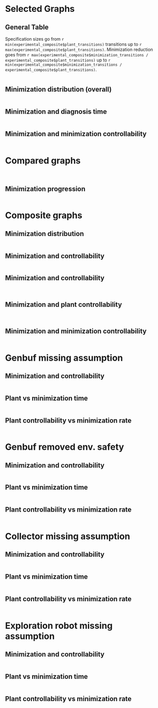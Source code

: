```yaml
---
title: "Behavior Minimization"
author: "Mariano Cerrutti"
date: "5/26/2020"
output:
  html_document:
    df_print: paged
  pdf_document: default
---
```


```r
knitr::opts_chunk$set(echo = FALSE,
                      results= "asis")
#install.packages("dplyr")
#install.packages("magrittr")
#install.packages("ggplot2")
#install.packages("jsonlite")
library(dplyr)
library(magrittr)
library(ggplot2)
library(jsonlite)
library(gridExtra)
library(grid)
library(lattice)
library(knitr)
library(scales)
suppressMessages(library(dplyr))
suppressMessages(library(ggplot2))
experimental_composite <- read.csv(file='/home/mariano/code/henos-automata/doc/experimental_setting/tmp_results/general_data_composite.csv')
genbuf_missing <- subset(experimental_composite, grepl("automaton_missing_assumption", name, fixed=TRUE))
genbuf_removed <- subset(experimental_composite, grepl("automaton_removed_env_safety", name, fixed=TRUE))
collector_missing <- subset(experimental_composite, grepl("v1_missing_assumption", name, fixed=TRUE))
robot_samples <- subset(experimental_composite, grepl("robot", name, fixed=TRUE))

```
<style type="text/css">
.twoC {width: 100%}
.clearer {clear: both}
.twoC .table {max-width: 50%; float: right}
.twoC img {max-width: 50%; float: left}
table {
  margin: auto;
  border-top: 1px solid #666;
  border-bottom: 1px solid #666;
}
table thead th { border-bottom: 1px solid #ddd; }
th, td { padding: 5px; }
thead, tfoot, tr:nth-child(even) { background: #eee; }
pre{display:none;}
</style>

# Selected Graphs

## General Table

Specification sizes go from `r min(experimental_composite$plant_transitions)` transitions up to `r max(experimental_composite$plant_transitions)`.
Minimization reduction goes from `r max(experimental_composite$minimization_transitions / experimental_composite$plant_transitions)` up to `r min(experimental_composite$minimization_transitions / experimental_composite$plant_transitions)`.

```r
times_table <- experimental_composite[c(1,7)]
times_table$liveness_count <- experimental_composite$guarantees_count + experimental_composite$assumptions_count
times_table$plant_transitions <- experimental_composite$plant_transitions
times_table$minimization_transitions <- experimental_composite$minimization_transitions
times_table$reduction <- experimental_composite$minimization_transitions / experimental_composite$plant_transitions
times_table$steps <- experimental_composite$diagnosis_steps
times_table <- times_table %>%
  group_by(name) %>%
  summarize(diag <- mean(diagnosis_time), liveness <- max(liveness_count), plant_trans <- max(plant_transitions),
            min_trans <- max(minimization_transitions), red <- mean(reduction), steps <- max(steps))
kable(times_table, caption = "Times table", col.names=c("Specification","Diagnosis(s)","Liveness fluents", "Plant transitions", "Min. transitions","Minimization pct.(%)","Min. steps"))
```

## Minimization distribution (overall)

```r
experimental_composite$m_coeff = experimental_composite$minimization_transitions / experimental_composite$plant_transitions
experimental_composite$relative_time = experimental_composite$diagnosis_time / experimental_composite$plant_transitions
experimental_composite$relative_time_liveness = experimental_composite$diagnosis_time / (experimental_composite$plant_transitions + experimental_composite$assumptions_count + experimental_composite$guarantees_count)
ggplot(experimental_composite, aes(x=m_coeff)) + 
  labs(title="Minimization distribution", subtitle="Overall") +
  xlab("Minimization rate") +
  ylab("Count") + 
    geom_histogram(color="black",fill="white")
```


## Minimization and diagnosis time
```r
#sive vs diagnosis time
ggplot(experimental_composite, aes(x=plant_transitions, y=diagnosis_time)) +
	labs(title="Size vs diagnosis time") +
	xlab(expression(paste("|",Delta["E"],"|"))) +
	ylab("Diagnosis time (s)") +
	scale_y_log10() +
	scale_x_log10() +	
	geom_point(color='red') +	
	geom_smooth(method='lm')
```

## Minimization and minimization controllability

```r
#plant controllability vs minimization amount
c_coeff = experimental_composite$minimization_controllable_transitions / experimental_composite$plant_transitions	
m_coeff = experimental_composite$minimization_transitions / experimental_composite$plant_transitions	
ggplot(experimental_composite, aes(x=c_coeff, y=m_coeff)) +
	labs(title="Minimization controllability vs minimization amount") +
	xlab("Minimization controllability") +
	ylab("Reduction") +
	scale_y_log10() +
	scale_x_log10() +	
	geom_point(color='red') +
	geom_smooth(method='lm')	
```

# Compared graphs

```r
#rows, cols
sizediag_g_ass <- ggplot(genbuf_missing, aes(x=plant_transitions, y=diagnosis_time)) +
	labs(title="Genbuf.ass.") +
	xlab(expression(paste("|",Delta["E"],"|"))) +
	ylab("Diagnosis time (s)") +
	scale_y_log10() +
	scale_x_log10() +	
	geom_point(color='red') +	
	geom_smooth(method='lm')
sizediag_safety <- ggplot(genbuf_removed, aes(x=plant_transitions, y=diagnosis_time)) +
	labs(title="Genbuf.safety") +
	xlab(expression(paste("|",Delta["E"],"|"))) +
	ylab("Diagnosis time (s)") +
	scale_y_log10() +
	scale_x_log10() +	
	geom_point(color='red') +	
	geom_smooth(method='lm')
sizediag_collector <- ggplot(collector_missing, aes(x=plant_transitions, y=diagnosis_time)) +
	labs(title="Collector") +
	xlab(expression(paste("|",Delta["E"],"|"))) +
	ylab("Diagnosis time (s)") +
	scale_y_log10() +
	scale_x_log10() +	
	geom_point(color='red') +	
	geom_smooth(method='lm')	
sizediag_exploration <- ggplot(robot_samples, aes(x=plant_transitions, y=diagnosis_time)) +
	labs(title="Robot") +
	xlab(expression(paste("|",Delta["E"],"|"))) +
	ylab("Diagnosis time (s)") +
	scale_y_log10() +
	scale_x_log10() +	
	geom_point(color='red') +	
	geom_smooth(method='lm')
plantminsize_g_ass <- ggplot(genbuf_missing, aes(x=plant_transitions, y=minimization_transitions)) +
	labs(title="Genbuf.ass.") +
	xlab(expression(paste("|",Delta[E],"|"))) +
	ylab(expression(paste("|",Delta[paste("E","'")],"|"))) +
	scale_y_log10() +
	scale_x_log10() +	
	geom_point(color='red') +	
	geom_smooth(method='lm')	
plantminsize_safety <- ggplot(genbuf_removed, aes(x=plant_transitions, y=minimization_transitions)) +
	labs(title="Genbuf.safety") +
	xlab(expression(paste("|",Delta[E],"|"))) +
	ylab(expression(paste("|",Delta[paste("E","'")],"|"))) +
	scale_y_log10() +
	scale_x_log10() +	
	geom_point(color='red') +	
	geom_smooth(method='lm')		
plantminsize_collector <- ggplot(collector_missing, aes(x=plant_transitions, y=minimization_transitions)) +
	labs(title="Collector") +
	xlab(expression(paste("|",Delta[E],"|"))) +
	ylab(expression(paste("|",Delta[paste("E","'")],"|"))) +
	scale_y_log10() +
	scale_x_log10() +	
	geom_point(color='red') 
#+	geom_smooth(method='lm')	
plantminsize_exploration <- ggplot(robot_samples, aes(x=plant_transitions, y=minimization_transitions)) +
	labs(title="Robot") +
	xlab(expression(paste("|",Delta[E],"|"))) +
	ylab(expression(paste("|",Delta[paste("E","'")],"|"))) +
	scale_y_log10() +
	scale_x_log10() +	
	geom_point(color='red') +	
	geom_smooth(method='lm')	
c_coeff_ga = genbuf_missing$plant_controllable_transitions / genbuf_missing$plant_transitions	
m_coeff_ga = genbuf_missing$minimization_transitions / genbuf_missing$plant_transitions	
control_g_ass <- ggplot(genbuf_missing, aes(x=c_coeff_ga, y=m_coeff_ga)) +
	labs(title="Genbuf.ass") +
	xlab("Controllability") +
	ylab("Reduction") +
	scale_y_log10() +
	scale_x_log10() +	
	geom_point(color='red') +
	geom_smooth(method='lm')	
c_coeff_gs = genbuf_removed$plant_controllable_transitions / genbuf_removed$plant_transitions	
m_coeff_gs = genbuf_removed$minimization_transitions / genbuf_removed$plant_transitions	
control_safety <- ggplot(genbuf_removed, aes(x=c_coeff_gs, y=m_coeff_gs)) +
	labs(title="Genbuf.safety") +
	xlab("Controllability") +
	ylab("Reduction") +
	scale_y_log10() +
	scale_x_log10() +	
	geom_point(color='red') +
	geom_smooth(method='lm')
c_coeff_c = collector_missing$plant_controllable_transitions / collector_missing$plant_transitions	
m_coeff_c = collector_missing$minimization_transitions / collector_missing$plant_transitions	
control_collector <- ggplot(collector_missing, aes(x=c_coeff_c, y=m_coeff_c)) +
	labs(title="Collector") +
	xlab("Controllability") +
	ylab("Reduction") +
	scale_y_log10() +
	scale_x_log10() +	
	geom_point(color='red') 
# +	geom_smooth(method='lm')
c_coeff_r = robot_samples$plant_controllable_transitions / robot_samples$plant_transitions	
m_coeff_r = robot_samples$minimization_transitions / robot_samples$plant_transitions	
control_robot <- ggplot(robot_samples, aes(x=c_coeff_r, y=m_coeff_r)) +
	labs(title="Robot") +
	xlab("Controllability") +
	ylab("Reduction") +
	scale_y_log10() +
	scale_x_log10() +	
	geom_point(color='red') +
	geom_smooth(method='lm')	
m_c_coeff_ga = genbuf_missing$minimization_controllable_transitions / genbuf_missing$plant_transitions	
m_m_coeff_ga = genbuf_missing$minimization_transitions / genbuf_missing$plant_transitions	
m_control_g_ass <- ggplot(genbuf_missing, aes(x=m_c_coeff_ga, y=m_m_coeff_ga)) +
	labs(title="Genbuf.ass") +
	xlab("Min. Cont.") +
	ylab("Reduction") +
	scale_y_log10() +
	scale_x_log10() +	
	geom_point(color='red') +
	geom_smooth(method='lm')	
m_c_coeff_gs = genbuf_removed$minimization_controllable_transitions / genbuf_removed$plant_transitions	
m_m_coeff_gs = genbuf_removed$minimization_transitions / genbuf_removed$plant_transitions	
m_control_safety <- ggplot(genbuf_removed, aes(x=m_c_coeff_gs, y=m_m_coeff_gs)) +
	labs(title="Genbuf.safety") +
	xlab("Min. Cont.") +
	ylab("Reduction") +
	scale_y_log10() +
	scale_x_log10() +	
	geom_point(color='red') +
	geom_smooth(method='lm')
m_c_coeff_c = collector_missing$minimization_controllable_transitions / collector_missing$plant_transitions	
m_m_coeff_c = collector_missing$minimization_transitions / collector_missing$plant_transitions	
m_control_collector <- ggplot(collector_missing, aes(x=m_c_coeff_c, y=m_m_coeff_c)) +
	labs(title="Collector") +
	xlab("Min. Cont.") +
	ylab("Reduction") +
	scale_y_log10() +
	scale_x_log10() +	
	geom_point(color='red') +
  geom_smooth(method='lm')
m_c_coeff_r = robot_samples$minimization_controllable_transitions / robot_samples$plant_transitions	
m_m_coeff_r = robot_samples$minimization_transitions / robot_samples$plant_transitions	
m_control_robot <- ggplot(robot_samples, aes(x=m_c_coeff_r, y=m_m_coeff_r)) +
	labs(title="Robot") +
	xlab("Min. Cont.") +
	ylab("Reduction") +
	scale_y_log10() +
	scale_x_log10() +	
	geom_point(color='red') +
	geom_smooth(method='lm')	
```

```r
grid.arrange(sizediag_g_ass, sizediag_safety, sizediag_collector, sizediag_exploration, plantminsize_g_ass, plantminsize_safety, plantminsize_collector, plantminsize_exploration, control_g_ass, control_safety, control_collector, control_robot, m_control_g_ass, m_control_safety, m_control_collector, m_control_robot, ncol=4)
```

## Minimization progression
<div class="twoC">
```r
steps_path = "/home/mariano/code/henos-automata/doc/experimental_setting/tmp_results/steps/"
steps_files = list.files(path=steps_path, pattern="*.csv")
#for (i in 1:length(steps_files)) steps_df[i] <- read.csv(steps_files[i])

effective_plots <- 0
for (i in 1:length(steps_files)){
  df <- read.csv(file=paste(steps_path, steps_files[i], sep=''))
  if(length(df$step) < 2){
    next
  }
  effective_plots <- effective_plots + 1
}
#layout(matrix(1:effective_plots*2,nc=2, nr= effective_plots,byr=T))
for (i in 1:length(steps_files)){
  df <- read.csv(file=paste(steps_path, steps_files[i], sep=''))
  if(length(df$step) < 2){
    next
  }
  time_plot <- ggplot(df, aes(x=step, y=time, group=i)) +
  geom_line(linetype="dashed", color="blue", size=1.2)+
  geom_point(color="red", size=3) + 
  labs(title=steps_files[i]) +
	xlab("Steps") +
	ylab("Time (s)") 
  print(time_plot)
  size_plot <- ggplot(df, aes(x=step, y=size, group=i)) +
  geom_line(linetype="dashed", color="blue", size=1.2)+
  geom_point(color="red", size=3) + 
  labs(title=steps_files[i]) +
	xlab("Steps") +
	ylab(expression(paste("|",Delta[paste("E","'")],"|")))
  print(size_plot)  
}


```
</div>
<div class="clearer"></div>


# Composite graphs

## Minimization distribution

```r
experimental_composite$m_coeff = experimental_composite$minimization_transitions / experimental_composite$plant_transitions
experimental_composite$relative_time = experimental_composite$diagnosis_time / experimental_composite$plant_transitions
experimental_composite$relative_time_liveness = experimental_composite$diagnosis_time / (experimental_composite$plant_transitions + experimental_composite$assumptions_count + experimental_composite$guarantees_count)
ggplot(experimental_composite, aes(x=m_coeff)) + 
  labs(title="Minimization distribution", subtitle="Overall") +
  xlab("Minimization rate") +
  ylab("Count") + 
    geom_histogram(color="black",fill="white")
ggplot(experimental_composite, aes(x=relative_time)) + 
  labs(title=expression(paste("Min. time / |",Delta["E"],"|")), subtitle="Overall") +
  xlab("Minimization rate") +
  ylab("Count") + 
    geom_histogram(color="black",fill="white")
ggplot(experimental_composite, aes(x=relative_time_liveness)) + 
  labs(title=expression(paste("Min. time / (|",Delta["E"],"|* liveness)")), subtitle="Overall") +
  xlab("Minimization rate") +
  ylab("Count") + 
    geom_histogram(color="black",fill="white")
genbuf_missing$m_coeff = genbuf_missing$minimization_transitions / genbuf_missing$plant_transitions
genbuf_missing$relative_time = genbuf_missing$diagnosis_time / genbuf_missing$plant_transitions
genbuf_missing$relative_time_liveness = genbuf_missing$diagnosis_time / (genbuf_missing$plant_transitions + genbuf_missing$assumptions_count + genbuf_missing$guarantees_count)
hist_g_ass <- ggplot(genbuf_missing, aes(x=m_coeff)) + 
  labs(title="Minimization distribution", subtitle="Genbuf miss. ass.") +
  xlab("Minimization rate") +
  ylab("Count") + 
    geom_histogram(color="black",fill="white")
hist_g_ass_rel <- ggplot(genbuf_missing, aes(x=relative_time)) + 
  labs(title=expression(paste("Min. time / |",Delta["E"],"|")), subtitle="Genbuf miss. ass.") +
  xlab("Minimization rate") +
  ylab("Count") + 
    geom_histogram(color="black",fill="white")
hist_g_ass_rel_liv <- ggplot(genbuf_missing, aes(x=relative_time_liveness)) + 
  labs(title=expression(paste("Min. time / (|",Delta["E"],"|* liveness)")), subtitle="Genbuf miss. ass.") +
  xlab("Minimization rate") +
  ylab("Count") + 
    geom_histogram(color="black",fill="white")
genbuf_removed$m_coeff = genbuf_removed$minimization_transitions / genbuf_removed$plant_transitions
genbuf_removed$relative_time = genbuf_removed$diagnosis_time / genbuf_removed$plant_transitions
genbuf_removed$relative_time_liveness = genbuf_removed$diagnosis_time / (genbuf_removed$plant_transitions + genbuf_removed$assumptions_count + genbuf_removed$guarantees_count)
hist_g_safety <- ggplot(genbuf_removed, aes(x=m_coeff)) + 
  labs(title="Minimization distribution", subtitle="Genbuf removed env. safety") +
  xlab("Minimization rate") +
  ylab("Count") + 
    geom_histogram(color="black",fill="white")
hist_g_safety_rel <- ggplot(genbuf_removed, aes(x=relative_time)) + 
  labs(title=expression(paste("Min. time / |",Delta["E"],"|")), subtitle="Genbuf removed env. safety") +
  xlab("Minimization rate") +
  ylab("Count") + 
    geom_histogram(color="black",fill="white")
hist_g_safety_rel_liv<- ggplot(genbuf_removed, aes(x=relative_time_liveness)) + 
  labs(title=expression(paste("Min. time / (|",Delta["E"],"|* liveness)")), subtitle="Genbuf removed env. safety") +
  xlab("Minimization rate") +
  ylab("Count") + 
    geom_histogram(color="black",fill="white")
collector_missing$m_coeff = collector_missing$minimization_transitions / collector_missing$plant_transitions
collector_missing$relative_time = collector_missing$diagnosis_time / collector_missing$plant_transitions
collector_missing$relative_time_liveness = collector_missing$diagnosis_time / (collector_missing$plant_transitions + collector_missing$assumptions_count + collector_missing$guarantees_count)
hist_collector <- ggplot(collector_missing, aes(x=m_coeff)) + 
  labs(title="Minimization distribution", subtitle="Collector") +
  xlab("Minimization rate") +
  ylab("Count") + 
    geom_histogram(color="black",fill="white")
hist_collector_rel <- ggplot(collector_missing, aes(x=relative_time)) + 
  labs(title=expression(paste("Min. time / |",Delta["E"],"|")), subtitle="Collector") +
  xlab("Minimization rate") +
  ylab("Count") + 
    geom_histogram(color="black",fill="white")
hist_collector_rel_liv <- ggplot(collector_missing, aes(x=relative_time_liveness)) + 
  labs(title=expression(paste("Min. time / (|",Delta["E"],"|* liveness)")), subtitle="Collector") +
  xlab("Minimization rate") +
  ylab("Count") + 
    geom_histogram(color="black",fill="white")
robot_samples$m_coeff = robot_samples$minimization_transitions / robot_samples$plant_transitions
robot_samples$relative_time = robot_samples$diagnosis_time / robot_samples$plant_transitions
robot_samples$relative_time_liveness = robot_samples$diagnosis_time / (robot_samples$plant_transitions + robot_samples$assumptions_count + robot_samples$guarantees_count)
hist_robot <- ggplot(robot_samples, aes(x=m_coeff)) + 
  labs(title="Minimization distribution", subtitle="Robot Explorer") +
  xlab("Minimization rate") +
  ylab("Count") + 
    geom_histogram(color="black",fill="white")
hist_robot_rel <- ggplot(robot_samples, aes(x=relative_time)) + 
  labs(title=expression(paste("Min. time / |",Delta["E"],"|")), subtitle="Robot Explorer") +
  xlab("Minimization rate") +
  ylab("Count") + 
    geom_histogram(color="black",fill="white")
hist_robot_rel_liv <- ggplot(robot_samples, aes(x=relative_time_liveness)) + 
  labs(title=expression(paste("Min. time / (|",Delta["E"],"|* liveness)")), subtitle="Robot Explorer") +
  xlab("Minimization rate") +
  ylab("Count") + 
    geom_histogram(color="black",fill="white")

grid.arrange(hist_g_ass, hist_g_safety, hist_collector, hist_robot, ncol=2)

grid.arrange(hist_g_ass_rel, hist_g_safety_rel, hist_collector_rel, hist_robot_rel, ncol=2)

grid.arrange(hist_g_ass_rel_liv, hist_g_safety_rel_liv, hist_collector_rel_liv, hist_robot_rel_liv, ncol=2)
```

## Minimization and controllability
```r
#sive vs diagnosis time
ggplot(experimental_composite, aes(x=plant_transitions, y=diagnosis_time)) +
	labs(title="Size vs diagnosis time") +
	xlab(expression(paste("|",Delta["E"],"|"))) +
	ylab("Diagnosis time (s)") +
	scale_y_log10() +
	scale_x_log10() +	
	geom_point(color='red') +	
	geom_smooth(method='lm')
```
## Minimization and controllability
```r
#plant size vs minimization time	
ggplot(experimental_composite, aes(x=plant_transitions, y=minimization_transitions)) +
	labs(title="Plant size vs minimization size") +
	xlab(expression(paste("|",Delta[E],"|"))) +
	ylab(expression(paste("|",Delta[paste("E","'")],"|"))) +
	scale_y_log10() +
	scale_x_log10() +	
	geom_point(color='red') 
```

```r
#plant size vs minimization time w labels
hidden <- ggplot(experimental_composite, aes(x=plant_transitions, y=minimization_transitions, label=name)) +
	labs(title="Plant size vs minimization size") +
	xlab(expression(paste("|",Delta[E],"|"))) +
	ylab(expression(paste("|",Delta[paste("E","'")],"|"))) +
	scale_y_log10() +
	scale_x_log10() +	
	geom_point(color='red') +	
	geom_text(aes(label=as.character(name)),hjust=0,vjust=0) +
	geom_smooth(method='lm')
```
## Minimization and plant controllability
```r
#plant controllability vs minimization amount
c_coeff = experimental_composite$plant_controllable_transitions / experimental_composite$plant_transitions	
m_coeff = experimental_composite$minimization_transitions / experimental_composite$plant_transitions	
ggplot(experimental_composite, aes(x=c_coeff, y=m_coeff)) +
	labs(title="Plant controllability vs minimization amount") +
	xlab("Plant controllability") +
	ylab("Reduction") +
	scale_y_log10() +
	scale_x_log10() +	
	geom_point(color='red') 
```

```r
#plant controllability vs minimization amount w labels
c_coeff = experimental_composite$plant_controllable_transitions / experimental_composite$plant_transitions	
m_coeff = experimental_composite$minimization_transitions / experimental_composite$plant_transitions	
hidden <- ggplot(experimental_composite, aes(x=c_coeff, y=m_coeff, label=name)) +
	labs(title="Plant controllability vs minimization amount") +
	xlab("Controllability") +
	ylab("Reduction") +
	scale_y_log10() +
	scale_x_log10() +	
	geom_point(color='red') +
	geom_text(aes(label=as.character(name)),hjust=0,vjust=0) +
	geom_smooth(method='lm')	
    
```

## Minimization and minimization controllability

```r
#plant controllability vs minimization amount
c_coeff = experimental_composite$minimization_controllable_transitions / experimental_composite$plant_transitions	
m_coeff = experimental_composite$minimization_transitions / experimental_composite$plant_transitions	
ggplot(experimental_composite, aes(x=c_coeff, y=m_coeff)) +
	labs(title="Minimization controllability vs minimization amount") +
	xlab("Minimization controllability") +
	ylab("Reduction") +
	scale_y_log10() +
	scale_x_log10() +	
	geom_point(color='red') +
	geom_smooth(method='lm')	
```


# Genbuf missing assumption

## Minimization and controllability

```r
#sive vs diagnosis time
ggplot(genbuf_missing, aes(x=plant_transitions, y=diagnosis_time)) +
	labs(title="Size vs diagnosis time") +
	xlab(expression(paste("|",Delta["E"],"|"))) +
	ylab("Diagnosis time (s)") +
	scale_y_log10() +
	scale_x_log10() +	
	geom_point(color='red') +	
	geom_smooth(method='lm')
```

## Plant vs minimization time

```r
#plant size vs minimization time	
ggplot(genbuf_missing, aes(x=plant_transitions, y=minimization_transitions)) +
	labs(title="Plant size vs minimization size") +
	xlab(expression(paste("|",Delta[E],"|"))) +
	ylab(expression(paste("|",Delta[paste("E","'")],"|"))) +
	scale_y_log10() +
	scale_x_log10() +	
	geom_point(color='red') +	
	geom_smooth(method='lm')
```

## Plant controllability vs minimization rate

```r
#plant controllability vs minimization amount
c_coeff = genbuf_missing$plant_controllable_transitions / genbuf_missing$plant_transitions	
m_coeff = genbuf_missing$minimization_transitions / genbuf_missing$plant_transitions	
ggplot(genbuf_missing, aes(x=c_coeff, y=m_coeff)) +
	labs(title="Plant controllability vs minimization amount") +
	xlab("Controllability") +
	ylab("Reduction") +
	scale_y_log10() +
	scale_x_log10() +	
	geom_point(color='red') +
	geom_smooth(method='lm')	
```

# Genbuf removed env. safety

## Minimization and controllability

```r
#sive vs diagnosis time
ggplot(genbuf_removed, aes(x=plant_transitions, y=diagnosis_time)) +
	labs(title="Size vs diagnosis time") +
	xlab(expression(paste("|",Delta["E"],"|"))) +
	ylab("Diagnosis time (s)") +
	scale_y_log10() +
	scale_x_log10() +	
	geom_point(color='red') +	
	geom_smooth(method='lm')
```

## Plant vs minimization time

```r
#plant size vs minimization time	
ggplot(genbuf_removed, aes(x=plant_transitions, y=minimization_transitions)) +
	labs(title="Plant size vs minimization size") +
	xlab(expression(paste("|",Delta[E],"|"))) +
	ylab(expression(paste("|",Delta[paste("E","'")],"|"))) +
	scale_y_log10() +
	scale_x_log10() +	
	geom_point(color='red') +	
	geom_smooth(method='lm')
```

## Plant controllability vs minimization rate

```r
#plant controllability vs minimization amount
c_coeff = genbuf_removed$plant_controllable_transitions / genbuf_removed$plant_transitions	
m_coeff = genbuf_removed$minimization_transitions / genbuf_removed$plant_transitions	
ggplot(genbuf_removed, aes(x=c_coeff, y=m_coeff)) +
	labs(title="Plant controllability vs minimization amount") +
	xlab("Controllability") +
	ylab("Reduction") +
	scale_y_log10() +
	scale_x_log10() +	
	geom_point(color='red') +
	geom_smooth(method='lm')	
```


# Collector missing assumption

## Minimization and controllability

```r
#sive vs diagnosis time
ggplot(collector_missing, aes(x=plant_transitions, y=diagnosis_time)) +
	labs(title="Size vs diagnosis time") +
	xlab(expression(paste("|",Delta["E"],"|"))) +
	ylab("Diagnosis time (s)") +
	scale_y_log10() +
	scale_x_log10() +	
	geom_point(color='red') +	
	geom_smooth(method='lm')
```

## Plant vs minimization time

```r
#plant size vs minimization time	
ggplot(collector_missing, aes(x=plant_transitions, y=minimization_transitions)) +
	labs(title="Plant size vs minimization size") +
	xlab(expression(paste("|",Delta[E],"|"))) +
	ylab(expression(paste("|",Delta[paste("E","'")],"|"))) +
	scale_y_log10() +
	scale_x_log10() +	
	geom_point(color='red') +	
	geom_smooth(method='lm')
```

## Plant controllability vs minimization rate

```r
#plant controllability vs minimization amount
c_coeff = collector_missing$plant_controllable_transitions / collector_missing$plant_transitions	
m_coeff = collector_missing$minimization_transitions / collector_missing$plant_transitions	
ggplot(collector_missing, aes(x=c_coeff, y=m_coeff)) +
	labs(title="Plant controllability vs minimization amount") +
	xlab("Controllability") +
	ylab("Reduction") +
	scale_y_log10() +
	scale_x_log10() +	
	geom_point(color='red') +
	geom_smooth(method='lm')	
```

# Exploration robot missing assumption

## Minimization and controllability

```r
#sive vs diagnosis time
ggplot(robot_samples, aes(x=plant_transitions, y=diagnosis_time)) +
	labs(title="Size vs diagnosis time") +
	xlab(expression(paste("|",Delta["E"],"|"))) +
	ylab("Diagnosis time (s)") +
	scale_y_log10() +
	scale_x_log10() +	
	geom_point(color='red') +	
	geom_smooth(method='lm')
```

## Plant vs minimization time

```r
#plant size vs minimization time	
ggplot(robot_samples, aes(x=plant_transitions, y=minimization_transitions)) +
	labs(title="Plant size vs minimization size") +
	xlab(expression(paste("|",Delta[E],"|"))) +
	ylab(expression(paste("|",Delta[paste("E","'")],"|"))) +
	scale_y_log10() +
	scale_x_log10() +	
	geom_point(color='red') +	
	geom_smooth(method='lm')
```

## Plant controllability vs minimization rate

```r
#plant controllability vs minimization amount
c_coeff = robot_samples$plant_controllable_transitions / robot_samples$plant_transitions	
m_coeff = robot_samples$minimization_transitions / robot_samples$plant_transitions	
ggplot(robot_samples, aes(x=c_coeff, y=m_coeff)) +
	labs(title="Plant controllability vs minimization amount") +
	xlab("Controllability") +
	ylab("Reduction") +
	scale_y_log10() +
	scale_x_log10() +	
	geom_point(color='red') +
	geom_smooth(method='lm')	
```
